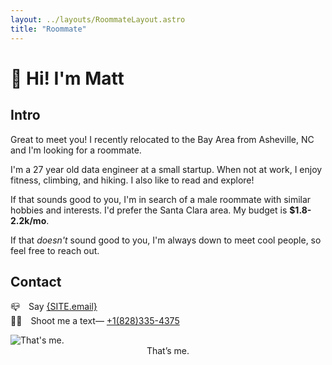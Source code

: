 ```yaml
---
layout: ../layouts/RoommateLayout.astro
title: "Roommate"
---
```



# 👋 Hi! I'm Matt

## Intro

Great to meet you! I recently relocated to the Bay Area from Asheville, NC and I'm looking for a roommate.

I'm a 27 year old data engineer at a small startup. When not at work, I enjoy fitness, climbing, and hiking. I also like to read and explore!

If that sounds good to you, I'm in search of a male roommate with similar hobbies and interests. I'd prefer the Santa Clara area. My budget is **$1.8-2.2k/mo**.

If that _doesn't_ sound good to you, I'm always down to meet cool people, so feel free to reach out.

## Contact

📪&emsp;Say <a href={mailTo}>{SITE.email}</a>\
👨‍💼&emsp;Shoot me a text— [+1(828)335-4375](tel:8283354375)

<div>
  <img src="/assets/golden_wall.png" class="mx-auto sm:w-1/2" alt="That's me.">
    <figcaption>
      <center>That’s me.</center>
    </figcaption>
  </img>
</div>
